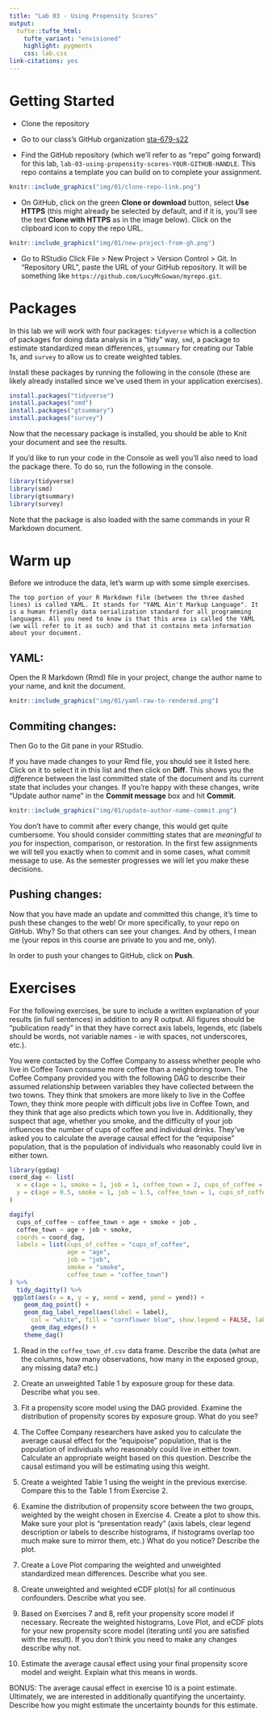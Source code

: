 ```yaml
---
title: "Lab 03 - Using Propensity Scores"
output: 
  tufte::tufte_html:
    tufte_variant: "envisioned"
    highlight: pygments
    css: lab.css
link-citations: yes
---
```


# Getting Started

- Clone the repository 

- Go to our class's GitHub organization [sta-679-s22](https://github.com/sta-679-s22)
- Find the GitHub repository (which we'll refer to as "repo" going forward) for this lab, `lab-03-using-propensity-scores-YOUR-GITHUB-HANDLE`. This repo contains a template you can build on to complete your assignment.

```r
knitr::include_graphics("img/01/clone-repo-link.png")
```

- On GitHub, click on the green **Clone or download** button, select **Use HTTPS** (this might already be selected by default, and if it is, you'll see the text **Clone with HTTPS** as in the image below). Click on the clipboard icon to copy the repo URL.

```r
knitr::include_graphics("img/01/new-project-from-gh.png")
```

- Go to RStudio Click File > New Project > Version Control > Git. In "Repository URL", paste the URL of your GitHub repository. It will be something like `https://github.com/LucyMcGowan/myrepo.git`.

# Packages

In this lab we will work with four packages: `tidyverse` which is a collection of packages for doing data analysis in a "tidy" way, `smd`, a package to estimate standardized mean differences, `gtsummary` for creating our Table 1s, and `survey` to allow us to create weighted tables.

Install these packages by running the following in the console (these are likely already installed since we've used them in your application exercises).

```r
install.packages("tidyverse")
install.packages("smd")
install.packages("gtsummary")
install.packages("survey")
```

Now that the necessary package is installed, you should be able to Knit your document and see the results.

If you'd like to run your code in the Console as well you'll also need to load the package there. To do so, run the following in the console. 

```r
library(tidyverse) 
library(smd)
library(gtsummary)
library(survey)
```

Note that the package is also loaded with the same commands in your R Markdown document.

# Warm up

Before we introduce the data, let's warm up with some simple exercises. 


```marginfigure
The top portion of your R Markdown file (between the three dashed lines) is called YAML. It stands for "YAML Ain't Markup Language". It is a human friendly data serialization standard for all programming languages. All you need to know is that this area is called the YAML (we will refer to it as such) and that it contains meta information about your document.
```

## YAML: 

Open the R Markdown (Rmd) file in your project, change the author name to your name, and knit the document.

```r
knitr::include_graphics("img/01/yaml-raw-to-rendered.png")
```

## Commiting changes:

Then Go to the Git pane in your RStudio.

If you have made changes to your Rmd file, you should see it listed here. Click on it to select it in this list and then click on **Diff**. This shows you the *diff*erence between the last committed state of the document and its current state that includes your changes. If you're happy with these changes, write "Update author name" in the **Commit message** box and hit **Commit**.

```r
knitr::include_graphics("img/01/update-author-name-commit.png")
```

You don't have to commit after every change, this would get quite cumbersome. You should consider committing states that are *meaningful to you* for inspection, comparison, or restoration. In the first few assignments we will tell you exactly when to commit and in some cases, what commit message to use. As the semester progresses we will let you make these decisions.

## Pushing changes: 

Now that you have made an update and committed this change, it's time to push these changes to the web! Or more specifically, to your repo on GitHub. Why? So that others can see your changes. And by others, I mean me (your repos in this course are private to you and me, only). 

In order to push your changes to GitHub, click on **Push**. 

# Exercises

For the following exercises, be sure to include a written explanation of your results (in full sentences) in addition to any R output. All figures should be "publication ready" in that they have correct axis labels, legends, etc (labels should be words, not variable names - ie with spaces, not underscores, etc.).

You were contacted by the Coffee Company to assess whether people who live in Coffee Town consume more coffee than a neighboring town. The Coffee Company provided you with the following DAG to describe their assumed relationship between variables they have collected between the two towns. They think that smokers are more likely to live in the Coffee Town, they think more people with difficult jobs live in Coffee Town, and they think that age also predicts which town you live in. Additionally, they suspect that age, whether you smoke, and the difficulty of your job influences the number of cups of coffee and individual drinks. They've asked you to calculate the average causal effect for the "equipoise" population, that is the population of individuals who reasonably could live in either town.

```r
library(ggdag)
coord_dag <- list( 
  x = c(age = 1, smoke = 1, job = 1, coffee_town = 2, cups_of_coffee = 3),
  y = c(age = 0.5, smoke = 1, job = 1.5, coffee_town = 1, cups_of_coffee = .8) 
) 

dagify(
  cups_of_coffee ~ coffee_town + age + smoke + job ,
  coffee_town ~ age + job + smoke,
  coords = coord_dag,
  labels = list(cups_of_coffee = "cups_of_coffee",
                age = "age",
                job = "job",
                smoke = "smoke",
                coffee_town = "coffee_town")
) %>%
  tidy_dagitty() %>%
 ggplot(aes(x = x, y = y, xend = xend, yend = yend)) +
    geom_dag_point() +
    geom_dag_label_repel(aes(label = label),
      col = "white", fill = "cornflower blue", show.legend = FALSE, label.padding = .5) +
      geom_dag_edges() +
    theme_dag()
```


1. Read in the `coffee_town_df.csv` data frame. Describe the data (what are the columns, how many observations, how many in the exposed group, any missing data? etc.)

2. Create an unweighted Table 1 by exposure group for these data. Describe what you see.

3. Fit a propensity score model using the DAG provided. Examine the distribution of propensity scores by exposure group. What do you see?

4. The Coffee Company researchers have asked you to calculate the average causal effect for the "equipoise" population, that is the population of individuals who reasonably could live in either town. Calculate an appropriate weight based on this question. Describe the causal estimand you will be estimating using this weight.

5. Create a weighted Table 1 using the weight in the previous exercise. Compare this to the Table 1 from Exercise 2.

6. Examine the distribution of propensity score between the two groups, weighted by the weight chosen in Exercise 4. Create a plot to show this. Make sure your plot is "presentation ready" (axis labels, clear legend description or labels to describe histograms, if histograms overlap too much make sure to mirror them, etc.) What do you notice? Describe the plot.

7. Create a Love Plot comparing the weighted and unweighted standardized mean differences. Describe what you see.

8. Create unweighted and weighted eCDF plot(s) for all continuous confounders. Describe what you see.

9. Based on Exercises 7 and 8, refit your propensity score model if necessary. Recreate the weighted histograms, Love Plot, and eCDF plots for your new propensity score model (iterating until you are satisfied with the result). If you don't think you need to make any changes describe why not.

10. Estimate the average causal effect using your final propensity score model and weight. Explain what this means in words. 

BONUS: The average causal effect in exercise 10 is a point estimate. Ultimately, we are interested in additionally quantifying the uncertainty. Describe how you might estimate the uncertainty bounds for this estimate.